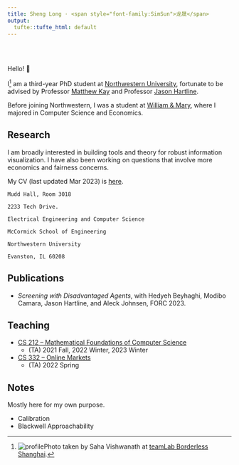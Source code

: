 ```yaml
---
title: Sheng Long · <span style="font-family:SimSun">龙晟</span>
output:
  tufte::tufte_html: default
---
```


<br><br>

Hello! 👋

<!-- I^[<img src="https://mika-long.github.io/profile.jpg"/> Photo taken by Saha Vishwanath at <a href="https://borderless.teamlab.art/shanghai/">teamLab Borderless Shanghai.</a> I am reachable at [fullname] [at] u.northwestern.edu] am a third-year PhD student at [Northwestern University](https://www.northwestern.edu/), fortunate to be advised by Professor [Matthew Kay](https://www.mjskay.com/) and Professor [Jason Hartline](https://sites.northwestern.edu/hartline/). Before joining Northwestern, I was a student at [William & Mary](https://www.wm.edu/), where I majored in Computer Science and Economics. -->

I^[![profile](profile.jpg)Photo taken by Saha Vishwanath at [teamLab Borderless Shanghai](https://borderless.teamlab.art/shanghai/).] am a third-year PhD student at [Northwestern University](https://www.northwestern.edu/), fortunate to be advised by Professor [Matthew Kay](https://www.mjskay.com/) and Professor [Jason Hartline](https://sites.northwestern.edu/hartline/). 

Before joining Northwestern, I was a student at [William & Mary](https://www.wm.edu/), where I majored in Computer Science and Economics.

## Research

I am broadly interested in building tools and theory for robust information visualization. I have also been working on questions that involve more economics and fairness concerns.

My CV (last updated Mar 2023) is [here](https://mika-long.github.io/grad_cv.pdf).
```marginfigure
Mudd Hall, Room 3018

2233 Tech Drive.

Electrical Engineering and Computer Science

McCormick School of Engineering

Northwestern University

Evanston, IL 60208
```

## Publications 

- *Screening with Disadvantaged Agents*, with Hedyeh Beyhaghi, Modibo Camara, Jason Hartline, and Aleck Johnsen, FORC 2023.

## Teaching

- [CS 212 -- Mathematical Foundations of Computer Science](https://www.mccormick.northwestern.edu/computer-science/academics/courses/descriptions/212.html)
  - <span> (TA) 2021 Fall, 2022 Winter, 2023 Winter </span> 
- [CS 332 -- Online Markets](https://www.mccormick.northwestern.edu/computer-science/academics/courses/descriptions/332.html)
  - (TA) 2022 Spring 

## Notes

Mostly here for my own purpose. 

- Calibration 
- Blackwell Approachability 

